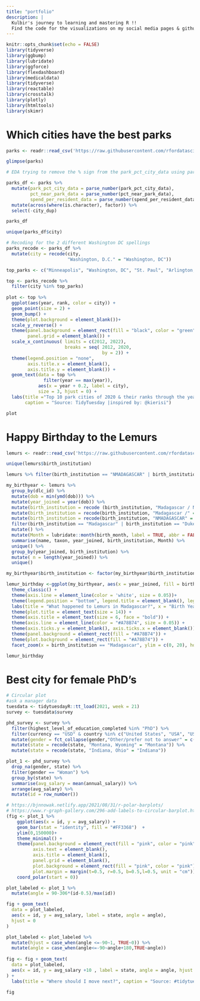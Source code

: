 ```yaml
---
title: "portfolio"
description: |
  Kulbir's journey to learning and mastering R !!
  Find the code for the visualizations on my social media pages & github 
---
```


```r
knitr::opts_chunk$set(echo = FALSE)
library(tidyverse)
library(ggbump)
library(lubridate)
library(ggforce)
library(flexdashboard)
library(medicaldata)
library(tidyverse)
library(reactable)
library(crosstalk)
library(plotly)
library(htmltools)
library(skimr)
```

# Which cities have the best parks

```r
parks <- readr::read_csv('https://raw.githubusercontent.com/rfordatascience/tidytuesday/master/data/2021/2021-06-22/parks.csv')

glimpse(parks)

# EDA trying to remove the % sign from the park_pct_city_data using parse_number used Kiesei stream 

parks_df <- parks %>% 
  mutate(park_pct_city_data = parse_number(park_pct_city_data),
         pct_near_park_data = parse_number(pct_near_park_data),
         spend_per_resident_data = parse_number(spend_per_resident_data)) %>% 
  mutate(across(where(is.character), factor)) %>% 
  select(-city_dup)

parks_df

unique(parks_df$city)

# Recoding for the 2 different Washington DC spellings 
parks_recode <- parks_df %>%  
  mutate(city = recode(city, 
                       "Washington, D.C." = "Washington, DC"))

top_parks <- c("Minneapolis", "Washington, DC", "St. Paul", "Arlington, Virginia", "Cincinnati", "Portland", "Irvine", "San Francisco", "Boston", "Chicago")

top <- parks_recode %>% 
  filter(city %in% top_parks)
 
plot <- top %>%  
  ggplot(aes(year, rank, color = city)) +
  geom_point(size = 2) +
  geom_bump() +
  theme(plot.background = element_blank())+
  scale_y_reverse() +
  theme(panel.background = element_rect(fill = "black", color = "green"),
        panel.grid = element_blank()) +
  scale_x_continuous( limits = c(2012, 2022),
                      breaks = seq( 2012, 2020, 
                                    by = 2)) +
  theme(legend.position = "none",
        axis.title.x = element_blank(),
        axis.title.y = element_blank()) +
  geom_text(data = top %>%
              filter(year == max(year)),
            aes(x = year + 0.2, label = city),
            size = 3, hjust = 0) +
  labs(title ="Top 10 park cities of 2020 & their ranks through the years",
       caption = "Source: TidyTuesday |inspired by: @kierisi")

plot
```

# Happy Birthday to the Lemurs 

```r
lemurs <- readr::read_csv('https://raw.githubusercontent.com/rfordatascience/tidytuesday/master/data/2021/2021-08-24/lemur_data.csv')

unique(lemurs$birth_institution)

lemurs %>% filter(birth_institution == "NMADAGASCAR" | birth_institution == "Madagascar / North /" | birth_institution == "Madagascar /" ) %>% unique() %>% group_by(dob, birth_institution) %>% count() %>% view()

my_birthyear <- lemurs %>% 
  group_by(dlc_id) %>% 
  mutate(dob = min(ymd(dob))) %>% 
  mutate(year_joined = year(dob)) %>% 
  mutate(birth_institution = recode (birth_institution, "Madagascar / North /" = "Madagascar")) %>% 
  mutate(birth_institution = recode(birth_institution, "Madagascar /" = "Madagascar")) %>% 
  mutate(birth_institution = recode(birth_institution, "NMADAGASCAR" = "Madagascar")) %>% 
  filter(birth_institution == "Madagascar" | birth_institution == "Duke Lemur Center") %>% 
  mutate() %>% 
  mutate(Month = lubridate::month(birth_month, label = TRUE, abbr = FALSE)) %>%
  summarise(name, taxon, year_joined, birth_institution, Month) %>% 
  unique() %>% 
  group_by(year_joined, birth_institution) %>% 
  mutate( n = length(year_joined)) %>% 
  unique()

my_birthyear$birth_institution <- factor(my_birthyear$birth_institution, levels = c("Duke Lemur Center", "Madagascar"))

lemur_birthday <-ggplot(my_birthyear, aes(x = year_joined, fill = birth_institution), color = white) + geom_area(stat = "bin") + scale_fill_brewer(palette = "Greens") +
  theme_classic() +
  theme(axis.line = element_line(color = 'white', size = 0.05))+
  theme(legend.position = "bottom", legend.title = element_blank(), legend.background = element_rect(fill = "#A78B74" )) +
  labs(title = "What happened to Lemurs in Madagascar?", x = "Birth Year", y = "count", subtitle = "No data available for Madagascar after 1990", caption = "Data:#tidytuesday | twitter:@shldbcrzy | inspired by:@alyssastweeting") +
  theme(plot.title = element_text(size = 14)) +
  theme(axis.title = element_text(size = 6, face = "bold")) +
  theme(axis.line = element_line(color = "#A78B74", size = 0.05)) +
  theme(axis.ticks.y = element_blank(), axis.ticks.x = element_blank()) +
  theme(panel.background = element_rect(fill = "#A78B74")) +
  theme(plot.background = element_rect(fill = "#A78B74")) +
  facet_zoom(x = birth_institution == "Madagascar", ylim = c(0, 20), horizontal = FALSE, show.area = FALSE)

lemur_birthday
```

# Best city for female PhD's 

```r
# Circular plot
#ask a manager data 
tuesdata <- tidytuesdayR::tt_load(2021, week = 21)
survey <- tuesdata$survey

phd_survey <- survey %>% 
  filter(highest_level_of_education_completed %in% "PhD") %>% 
  filter(currency == "USD" & country %in% c("United States", "USA", "US", "U.S.", "United States of America", "Usa", "United states", "united states", "Us")) %>% 
  mutate(gender = fct_collapse(gender,"Other/prefer not to answer" = c("Other or prefer not to answer", "Prefer not to answer", "Non-binary")), gender = fct_relevel(gender, "Woman")) %>% mutate(state = recode(state, "California, Oregon" = "California")) %>% 
  mutate(state = recode(state, "Montana, Wyoming" = "Montana")) %>% 
  mutate(state = recode(state, "Indiana, Ohio" = "Indiana"))

plot_1 <- phd_survey %>% 
  drop_na(gender, state) %>% 
  filter(gender == "Woman") %>% 
  group_by(state) %>%
  summarise(avg_salary = mean(annual_salary)) %>% 
  arrange(avg_salary) %>% 
  mutate(id = row_number())

# https://bjnnowak.netlify.app/2021/08/31/r-polar-barplots/ 
# https://www.r-graph-gallery.com/296-add-labels-to-circular-barplot.html
(fig <- plot_1 %>% 
    ggplot(aes(x = id, y = avg_salary)) +
    geom_bar(stat = "identity", fill = "#FF3368")  +
    ylim(0,150000)+
    theme_minimal() +
    theme(panel.background = element_rect(fill = "pink", color = "pink"),
          axis.text = element_blank(),
          axis.title = element_blank(),
          panel.grid = element_blank(),
          plot.background = element_rect(fill = "pink", color = "pink"),
          plot.margin = margin(t=0.5, r=0.5, b=0.5,l=0.5, unit = "cm")) +
    coord_polar(start = 0))

plot_labeled <- plot_1 %>% 
  mutate(angle = 90-306*(id-0.5)/max(id))

fig + geom_text(
  data = plot_labeled, 
  aes(x = id, y = avg_salary, label = state, angle = angle), 
  hjust = 0
)

plot_labeled <- plot_labeled %>% 
  mutate(hjust = case_when(angle <=-90~1, TRUE~0)) %>% 
  mutate(angle = case_when(angle<=-90~angle+180,TRUE~angle))
  
fig <- fig + geom_text(
  data = plot_labeled, 
  aes(x = id, y = avg_salary +10 , label = state, angle = angle, hjust = hjust), size = 1.5, color = "purple"
) +
  labs(title = "Where should I move next?", caption = "Source: #tidytuesday |inspired by: @BjnNowak")

fig

```



